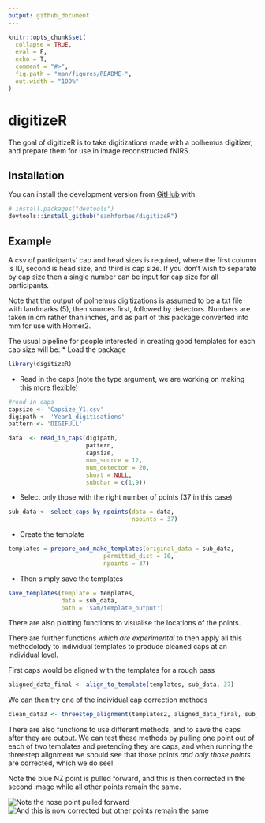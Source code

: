 ```yaml
---
output: github_document
---
```


<!-- README.md is generated from README.Rmd. Please edit that file -->

```r
knitr::opts_chunk$set(
  collapse = TRUE,
  eval = F,
  echo = T,
  comment = "#>",
  fig.path = "man/figures/README-",
  out.width = "100%"
)
```

# digitizeR

<!-- badges: start -->
<!-- badges: end -->

The goal of digitizeR is to take digitizations made with a polhemus digitizer, and prepare them for use in image reconstructed fNIRS.

## Installation

You can install the development version from [GitHub](https://github.com/) with:

``` r
# install.packages("devtools")
devtools::install_github("samhforbes/digitizeR")
```
## Example

A csv of participants' cap and head sizes is required, where the first column is ID, second is head size, and third is cap size. If you don't wish to separate by cap size then a single number can be input for cap size for all participants.

Note that the output of polhemus digitizations is assumed to be a txt file with landmarks (5), then sources first, followed by detectors. Numbers are taken in cm rather than inches, and as part of this package converted into mm for use with Homer2.

The usual pipeline for people interested in creating good templates for each cap size will be:
* Load the package

```r
library(digitizeR)
```

* Read in the caps (note the type argument, we are working on making this more flexible)

```r
#read in caps
capsize <- 'Capsize_Y1.csv'
digipath <- 'Year1_digitisations'
pattern <- 'DIGIFULL'

data  <- read_in_caps(digipath, 
                      pattern, 
                      capsize, 
                      num_source = 12, 
                      num_detector = 20,
                      short = NULL, 
                      subchar = c(1,9))
```

* Select only those with the right number of points (37 in this case)

```r
sub_data <- select_caps_by_npoints(data = data, 
                                   npoints = 37)
```

* Create the template

```r
templates = prepare_and_make_templates(original_data = sub_data,
                           permitted_dist = 10,
                           npoints = 37)
```

* Then simply save the templates

```r
save_templates(template = templates,
               data = sub_data,
               path = 'sam/template_output')
```

There are also plotting functions to visualise the locations of the points.

There are further functions *which are experimental* to then apply all this methodolody to individual templates to produce cleaned caps at an individual level. 

First caps would be aligned with the templates for a rough pass

```r
aligned_data_final <- align_to_template(templates, sub_data, 37)
```

We can then try one of the individual cap correction methods

```r
clean_data3 <- threestep_alignment(templates2, aligned_data_final, sub_data, 37, 12, 10, 7)
```

There are also functions to use different methods, and to save the caps after they are output.
We can test these methods by pulling one point out of each of two templates and pretending they are caps, and when running the threestep alignment we should see that those points *and only those points* are corrected, which we do see!

Note the blue NZ point is pulled forward, and this is then corrected in the second image while all other points remain the same.

![Note the nose point pulled forward](../Digitization/plots/1_warped.png)
![And this is now corrected but other points remain the same](../Digitization/plots/1_repared.png)
